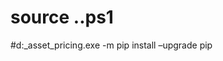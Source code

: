 #  source .\env\Scripts\Activate.ps1
#d:\projet_asset_pricing\env\scripts\python.exe -m pip install --upgrade pip